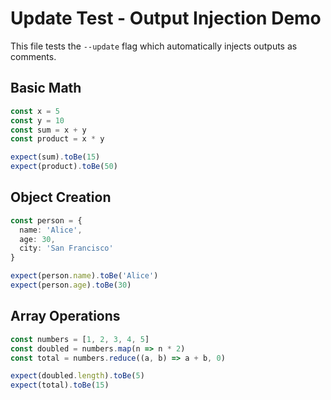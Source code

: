 # Update Test - Output Injection Demo

This file tests the `--update` flag which automatically injects outputs as comments.

## Basic Math

```ts assert
const x = 5
const y = 10
const sum = x + y
const product = x * y

expect(sum).toBe(15)
expect(product).toBe(50)
```

## Object Creation

```ts assert
const person = {
  name: 'Alice',
  age: 30,
  city: 'San Francisco'
}

expect(person.name).toBe('Alice')
expect(person.age).toBe(30)
```

## Array Operations

```ts assert
const numbers = [1, 2, 3, 4, 5]
const doubled = numbers.map(n => n * 2)
const total = numbers.reduce((a, b) => a + b, 0)

expect(doubled.length).toBe(5)
expect(total).toBe(15)
```
